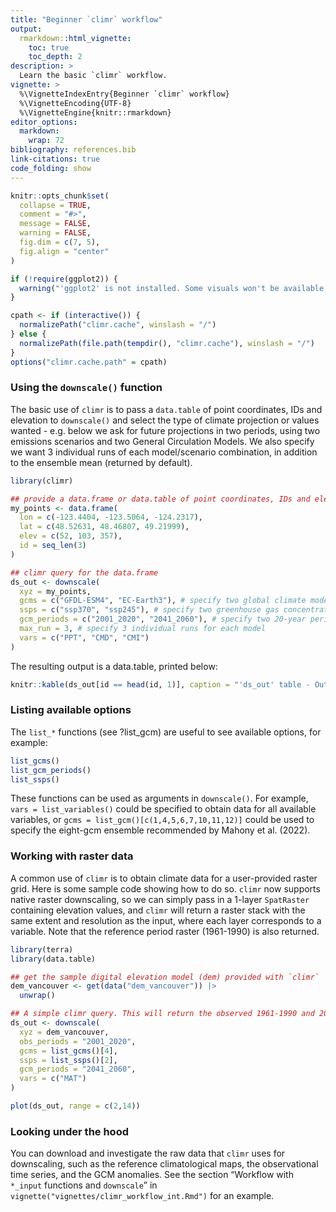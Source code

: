 ```yaml
---
title: "Beginner `climr` workflow"
output: 
  rmarkdown::html_vignette:
    toc: true
    toc_depth: 2
description: >
  Learn the basic `climr` workflow.
vignette: >
  %\VignetteIndexEntry{Beginner `climr` workflow}
  %\VignetteEncoding{UTF-8}
  %\VignetteEngine{knitr::rmarkdown}
editor_options: 
  markdown: 
    wrap: 72
bibliography: references.bib
link-citations: true
code_folding: show
---
```



```r
knitr::opts_chunk$set(
  collapse = TRUE,
  comment = "#>",
  message = FALSE,
  warning = FALSE,
  fig.dim = c(7, 5),
  fig.align = "center"
)

if (!require(ggplot2)) {
  warning("'ggplot2' is not installed. Some visuals won't be available.")
}

cpath <- if (interactive()) {
  normalizePath("climr.cache", winslash = "/")
} else {
  normalizePath(file.path(tempdir(), "climr.cache"), winslash = "/")
}
options("climr.cache.path" = cpath)
```

### Using the `downscale()` function

The basic use of `climr` is to pass a `data.table` of point coordinates,
IDs and elevation to `downscale()` and select the type of climate
projection or values wanted - e.g. below we ask for future projections
in two periods, using two emissions scenarios and two General
Circulation Models. We also specify we want 3 individual runs of each
model/scenario combination, in addition to the ensemble mean (returned
by default).

```r
library(climr)

## provide a data.frame or data.table of point coordinates, IDs and elevation
my_points <- data.frame(
  lon = c(-123.4404, -123.5064, -124.2317),
  lat = c(48.52631, 48.46807, 49.21999),
  elev = c(52, 103, 357),
  id = seq_len(3)
)

## climr query for the data.frame
ds_out <- downscale(
  xyz = my_points,
  gcms = c("GFDL-ESM4", "EC-Earth3"), # specify two global climate models
  ssps = c("ssp370", "ssp245"), # specify two greenhouse gas concentration scenarios
  gcm_periods = c("2001_2020", "2041_2060"), # specify two 20-year periods
  max_run = 3, # specify 3 individual runs for each model
  vars = c("PPT", "CMD", "CMI")
)
```

The resulting output is a data.table, printed below:

```r
knitr::kable(ds_out[id == head(id, 1)], caption = "'ds_out' table - Output from `downscale`. Outputs are shown for one location ('id')")
```

### Listing available options

The `list_*` functions (see ?list_gcm) are useful to see available options, for example:

```r
list_gcms()
list_gcm_periods()
list_ssps()
```

These functions can be used as arguments in `downscale()`. For example, `vars = list_variables()` could be specified to obtain data for all available variables, or `gcms = list_gcm()[c(1,4,5,6,7,10,11,12)]` could be used to specify the eight-gcm ensemble recommended by Mahony et al. (2022). 

### Working with raster data
A common use of `climr` is to obtain climate data for a user-provided raster grid. Here is some sample code showing how to do so. `climr` now supports native raster downscaling, so we can simply pass in a 1-layer `SpatRaster` containing elevation values, and `climr` will return a raster stack with the same extent and resolution as the input, where each layer corresponds to a variable. Note that the reference period raster (1961-1990) is also returned. 

```r
library(terra)
library(data.table)

## get the sample digital elevation model (dem) provided with `climr`
dem_vancouver <- get(data("dem_vancouver")) |> 
  unwrap()

## A simple climr query. This will return the observed 1961-1990 and 2001-2020 mean annual temperature (MAT).
ds_out <- downscale(
  xyz = dem_vancouver, 
  obs_periods = "2001_2020", 
  gcms = list_gcms()[4],
  ssps = list_ssps()[2],
  gcm_periods = "2041_2060",
  vars = c("MAT")
)

plot(ds_out, range = c(2,14))
```


### Looking under the hood

You can download and investigate the raw data that `climr` uses for downscaling, such as the reference climatological maps, the observational time series, and the GCM anomalies. See the section "Workflow with `*_input` functions and `downscale`" in
`vignette("vignettes/climr_workflow_int.Rmd")` for an example.
